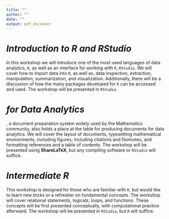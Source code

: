 ```yaml
---
title: ""
author: ""
date: ""
output: pdf_document
---
```


# *Introduction to R and RStudio*  

In this workshop we will introduce one of the most used languages of data analytics, `R`, as well as an interface for working with `R`, `RStudio`. We will cover how to import data into `R`, as well as, data inspection, extraction, manipulation, summarization, and visualization. Additionally, there will be a discussion of how the many packages developed for `R` can be accessed and used. The workshop will be presented in `RStudio`. 

# *\LaTeX{} for Data Analytics*  

\LaTeX, a document preparation system widely used by the Mathematics community, also holds a place at the table for producing documents for data analytics. We will cover the layout of \LaTeX{} documents, typesetting mathematical environments, including figures, including citations and footnotes, and formatting references and a table of contents. The workshop will be presented using __ShareLaTeX__, but any \LaTeX{} compiling software or `RStudio` will suffice.   

# *Intermediate R*  

This workshop is designed for those who are familiar with `R`, but would like to learn new tricks or a refresher on fundamental concepts. The workshop will cover relational statements, logicals, loops, and functions. These concepts will be first presented conceptually, with computational practice afterward. The workshop will be presented in `RStudio`, but `R` will suffice. 


